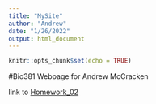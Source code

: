 ```yaml
---
title: "MySite"
author: "Andrew"
date: "1/26/2022"
output: html_document
---
```


```r
knitr::opts_chunk$set(echo = TRUE)
```

#Bio381 Webpage for Andrew McCracken


link to [Homework_02](Homework_02.html)